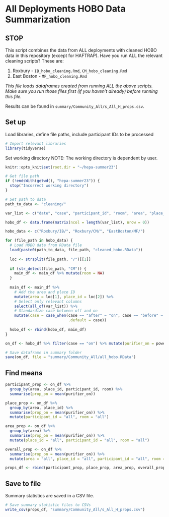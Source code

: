 # All Deployments HOBO Data Summarization

## STOP

This script combines the data from ALL deployments with cleaned HOBO data in this repository (except for HAFTRAP). Have you run ALL the relevant cleaning scripts? These are:

1. Roxbury - `IB_hobo_cleaning.Rmd`, `CM_hobo_cleaning.Rmd`
2. East Boston - `MF_hobo_cleaning.Rmd`

*This file loads  dataframes created from running ALL the above scripts. Make sure you run those files first (if you haven't already) before running this file.*

Results can be found in `summary/Community_All/s_All_H_props.csv`.

## Set up
Load libraries, define file paths, include participant IDs to be processed
```r
# Import relevant libraries
library(tidyverse)
```

Set working directory
NOTE: The working directory is dependent by user. 
```r
knitr::opts_knit$set(root.dir = "~/hepa-summer23")
```

```r
# Get file path
if (!endsWith(getwd(), "hepa-summer23")) {
  stop("Incorrect working directory")
}
```

```r
# Set path to data
path_to_data <- "cleaning/"
```


```r
var_list <- c("date", "case", "participant_id", "room", "area", "place_id", "power")

hobo_df <- data.frame(matrix(ncol = length(var_list), nrow = 0))

hobo_data <- c("Roxbury/IB/", "Roxbury/CM/", "EastBoston/MF/")

for (file_path in hobo_data) {
  # Load HOBO data from RData file
  load(paste0(path_to_data, file_path, "cleaned_hobo.RData"))
  
  loc <- strsplit(file_path, "/")[[1]]
  
  if (str_detect(file_path, "CM")) {
    main_df <- main_df %>% mutate(room = NA)
  }
  
  main_df <- main_df %>%
    # Add the area and place ID
    mutate(area = loc[1], place_id = loc[2]) %>%
    # Select only relevant columns
    select(all_of(var_list)) %>%
    # Standardize case between off and on
    mutate(case = case_when(case == "after" ~ "on", case == "before" ~ "off",
                            .default = case))
  
  hobo_df <- rbind(hobo_df, main_df)
}
```

```r
on_df <- hobo_df %>% filter(case == "on") %>% mutate(purifier_on = power > 10)

# Save dataframe in summary folder
save(on_df, file = "summary/Community_All/all_hobo.RData")
```

## Find means
```r
participant_prop <- on_df %>%
  group_by(area, place_id, participant_id, room) %>%
  summarise(prop_on = mean(purifier_on))

place_prop <- on_df %>%
  group_by(area, place_id) %>%
  summarise(prop_on = mean(purifier_on)) %>%
  mutate(participant_id = "all", room = "all")

area_prop <- on_df %>%
  group_by(area) %>%
  summarise(prop_on = mean(purifier_on)) %>%
  mutate(place_id = "all", participant_id = "all", room = "all")

overall_prop <- on_df %>%
  summarise(prop_on = mean(purifier_on)) %>%
  mutate(area = "all", place_id = "all", participant_id = "all", room = "all")

props_df <- rbind(participant_prop, place_prop, area_prop, overall_prop)
```
## Save to file
Summary statistics are saved in a CSV file.
```r
# Save summary statistic files to CSVs
write_csv(props_df, "summary/Community_All/s_All_H_props.csv")
```